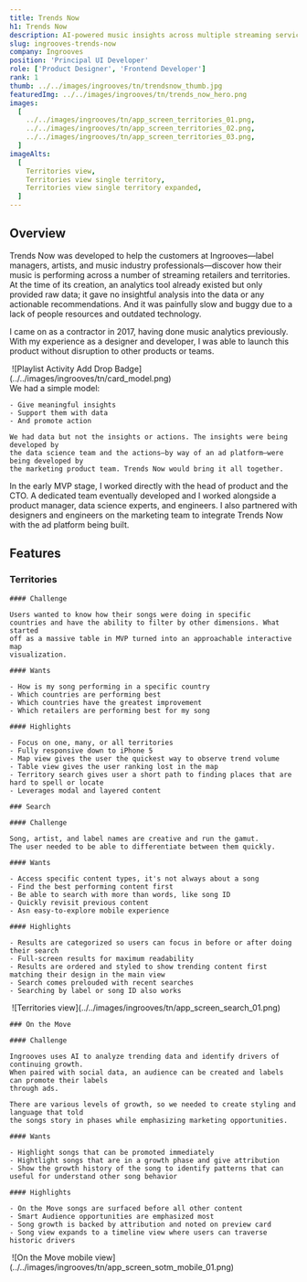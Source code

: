 ```yaml
---
title: Trends Now
h1: Trends Now
description: AI-powered music insights across multiple streaming services
slug: ingrooves-trends-now
company: Ingrooves
position: 'Principal UI Developer'
role: ['Product Designer', 'Frontend Developer']
rank: 1
thumb: ../../images/ingrooves/tn/trendsnow_thumb.jpg
featuredImg: ../../images/ingrooves/tn/trends_now_hero.png
images:
  [
    ../../images/ingrooves/tn/app_screen_territories_01.png,
    ../../images/ingrooves/tn/app_screen_territories_02.png,
    ../../images/ingrooves/tn/app_screen_territories_03.png,
  ]
imageAlts:
  [
    Territories view,
    Territories view single territory,
    Territories view single territory expanded,
  ]
---
```



## Overview

Trends Now was developed to help the customers at Ingrooves—label managers, artists, and music industry professionals—discover how their music is performing across a number of streaming retailers and territories. At the time of its creation, an analytics tool already existed but only provided raw data; it gave no insightful analysis into the data or any actionable recommendations. And it was painfully slow and buggy due to a lack of people resources and outdated technology.

I came on as a contractor in 2017, having done music analytics previously. With my experience as a designer and developer, I was able to launch this product without disruption to other products or teams.

<Grid rows={1} columns={2} className="cols-30-70">
  <div className="gridarea-1">
    <Image caption="Playlist Activity Add Drop Badge" includeShadow={false}>
      ![Playlist Activity Add Drop Badge](../../images/ingrooves/tn/card_model.png)
    </Image>
  </div>
  <div className="gridarea-2">
    We had a simple model:
    
    - Give meaningful insights
    - Support them with data
    - And promote action
    
    We had data but not the insights or actions. The insights were being developed by 
    the data science team and the actions—by way of an ad platform—were being developed by 
    the marketing product team. Trends Now would bring it all together.

  </div>

</Grid>

In the early MVP stage, I worked directly with the head of product and the CTO. A dedicated team eventually developed
and I worked alongside a product manager, data science experts, and engineers. I also partnered with designers
and engineers on the marketing team to integrate Trends Now with the ad platform being built.

<div className="flex-row">

<div className="flex-item m-auto">
  
  ## Features

### Territories

</div>

  <div className="flex-item-3">
    <TerritoriesScreens id="territories" />
  </div>
</div>

<Grid rows={1} columns={2}>

  <div className="gridarea-1">

    #### Challenge

    Users wanted to know how their songs were doing in specific
    countries and have the ability to filter by other dimensions. What started
    off as a massive table in MVP turned into an approachable interactive map
    visualization.

    #### Wants

    - How is my song performing in a specific country
    - Which countries are performing best
    - Which countries have the greatest improvement
    - Which retailers are performing best for my song

  </div>

  <div className="gridarea-2">

    #### Highlights

    - Focus on one, many, or all territories
    - Fully responsive down to iPhone 5
    - Map view gives the user the quickest way to observe trend volume
    - Table view gives the user ranking lost in the map
    - Territory search gives user a short path to finding places that are hard to spell or locate
    - Leverages modal and layered content

  </div>

</Grid>

<Grid rows={1} columns={2} className="cols-40-60 my-8">
  <div className="gridarea-2">

    ### Search

    #### Challenge

    Song, artist, and label names are creative and run the gamut.
    The user needed to be able to differentiate between them quickly.

    #### Wants

    - Access specific content types, it's not always about a song
    - Find the best performing content first
    - Be able to search with more than words, like song ID
    - Quickly revisit previous content
    - Asn easy-to-explore mobile experience

    #### Highlights

    - Results are categorized so users can focus in before or after doing their search
    - Full-screen results for maximum readability
    - Results are ordered and styled to show trending content first matching their design in the main view
    - Search comes prelouded with recent searches
    - Searching by label or song ID also works

  </div>

  <div className="gridarea-1">
    <Image>
      ![Territories
      view](../../images/ingrooves/tn/app_screen_search_01.png)
    </Image>

  </div>
</Grid>

<Grid rows={1} columns={2} className="cols-60-40">
  <div className="gridarea-1">

    ### On the Move

    #### Challenge

    Ingrooves uses AI to analyze trending data and identify drivers of continuing growth.
    When paired with social data, an audience can be created and labels can promote their labels
    through ads.

    There are various levels of growth, so we needed to create styling and language that told
    the songs story in phases while emphasizing marketing opportunities.

    #### Wants

    - Highlight songs that can be promoted immediately
    - Hightlight songs that are in a growth phase and give attribution
    - Show the growth history of the song to identify patterns that can useful for understand other song behavior

    #### Highlights

    - On the Move songs are surfaced before all other content
    - Smart Audience opportunities are emphasized most
    - Song growth is backed by attribution and noted on preview card
    - Song view expands to a timeline view where users can traverse historic drivers

  </div>

  <div className="gridarea-2">
    <Image>
      ![On the Move mobile view](../../images/ingrooves/tn/app_screen_sotm_mobile_01.png)
    </Image>

  </div>
</Grid>
